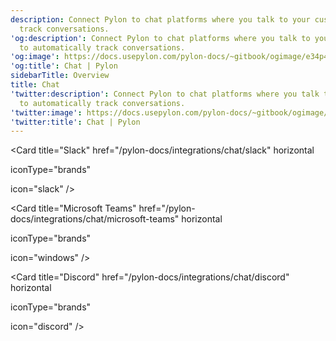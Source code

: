 ---
description: Connect Pylon to chat platforms where you talk to your customers to automatically
  track conversations.
'og:description': Connect Pylon to chat platforms where you talk to your customers
  to automatically track conversations.
'og:image': https://docs.usepylon.com/pylon-docs/~gitbook/ogimage/e34p4m5E05cvaLhRuPZK
'og:title': Chat | Pylon
sidebarTitle: Overview
title: Chat
'twitter:description': Connect Pylon to chat platforms where you talk to your customers
  to automatically track conversations.
'twitter:image': https://docs.usepylon.com/pylon-docs/~gitbook/ogimage/e34p4m5E05cvaLhRuPZK
'twitter:title': Chat | Pylon
---
<Card
title="Slack"
href="/pylon-docs/integrations/chat/slack"
horizontal

iconType="brands"

icon="slack"
/>

<Card
title="Microsoft Teams"
href="/pylon-docs/integrations/chat/microsoft-teams"
horizontal

iconType="brands"

icon="windows"
/>

<Card
title="Discord"
href="/pylon-docs/integrations/chat/discord"
horizontal

iconType="brands"

icon="discord"
/>
